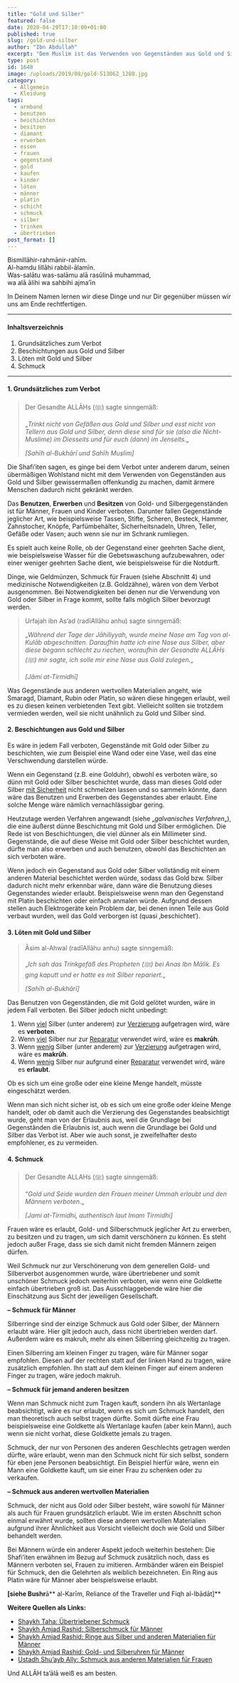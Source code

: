 ```yaml
---
title: "Gold und Silber"
featured: false
date: 2020-04-29T17:10:00+01:00
published: true
slug: /gold-und-silber
author: "Ibn Abdullah"
excerpt: "Dem Muslim ist das Verwenden von Gegenständen aus Gold und Silber grundsätzlich untersagt. In diesem Beitrag wird dieses Thema näher behandelt."
type: post
id: 1648
image: /uploads/2019/08/gold-513062_1280.jpg
category:
  - Allgemein
  - Kleidung
tags:
  - armband
  - benutzen
  - beschichten
  - besitzen
  - diamant
  - erwerben
  - essen
  - frauen
  - gegenstand
  - gold
  - kaufen
  - kinder
  - löten
  - männer
  - platin
  - schicht
  - schmuck
  - silber
  - trinken
  - übertrieben
post_format: []
---
```


Bismillāhir-rahmānir-rahīm.  
Al-hamdu lillāhi rabbil-ālamīn.  
Was-salātu was-salāmu alā rasūlinā muhammad,  
wa alā ālihi wa sahbihi ajma’īn

In Deinem Namen lernen wir diese Dinge und nur Dir gegenüber müssen wir uns am Ende rechtfertigen.

---

#### Inhaltsverzeichnis

1. Grundsätzliches zum Verbot
2. Beschichtungen aus Gold und Silber
3. Löten mit Gold und Silber
4. Schmuck

---

#### 1. Grundsätzliches zum Verbot

> Der Gesandte ALLĀHs (ﷺ) sagte sinngemäß:
>
> „_Trinkt nicht von Gefäßen aus Gold und Silber und esst nicht von Tellern aus Gold und Silber, denn diese sind für sie (also die Nicht-Muslime) im Diesseits und für euch (dann) im Jenseits._„
>
> <cite>\[Sahīh al-Bukhārī und Sahīh Muslim\]</cite>

Die Shafi’iten sagen, es ginge bei dem Verbot unter anderem darum, seinen übermäßigen Wohlstand nicht mit dem Verwenden von Gegenständen aus Gold und Silber gewissermaßen offenkundig zu machen, damit ärmere Menschen dadurch nicht gekränkt werden.

Das **Benutzen**, **Erwerben** und **Besitzen** von Gold- und Silbergegenständen ist für Männer, Frauen und Kinder verboten. Darunter fallen Gegenstände jeglicher Art, wie beispielsweise Tassen, Stifte, Scheren, Besteck, Hammer, Zahnstocher, Knöpfe, Parfümbehälter, Sicherheitsnadeln, Uhren, Teller, Gefäße oder Vasen; auch wenn sie nur im Schrank rumliegen.

Es spielt auch keine Rolle, ob der Gegenstand einer geehrten Sache dient, wie beispielsweise Wasser für die Gebetswaschung aufzubewahren, oder einer weniger geehrten Sache dient, wie beispielsweise für die Notdurft.

Dinge, wie Geldmünzen, Schmuck für Frauen (siehe Abschnitt 4) und medizinische Notwendigkeiten (z.B. Goldzähne), wären von dem Verbot ausgenommen. Bei Notwendigkeiten bei denen nur die Verwendung von Gold oder Silber in Frage kommt, sollte falls möglich Silber bevorzugt werden.

> Urfajah ibn As’ad (radīAllāhu anhu) sagte sinngemäß:
>
> „_Während der Tage der Jāhiliyyah, wurde_ _meine Nase am Tag von al-Kulāb abgeschnitten. Daraufhin hatte ich eine Nase aus Silber, aber diese begann schlecht zu riechen, woraufhin der Gesandte ALLĀHs (ﷺ) mir sagte, ich solle mir eine Nase aus Gold zulegen._„
>
> <cite>\[Jāmi at-Tirmidhī\]</cite>

Was Gegenstände aus anderen wertvollen Materialien angeht, wie Smaragd, Diamant, Rubin oder Platin, so wären diese hingegen erlaubt, weil es zu diesen keinen verbietenden Text gibt. Vielleicht sollten sie trotzdem vermieden werden, weil sie nicht unähnlich zu Gold und Silber sind.

#### 2. Beschichtungen aus Gold und Silber

Es wäre in jedem Fall verboten, Gegenstände mit Gold oder Silber zu beschichten, wie zum Beispiel eine Wand oder eine Vase, weil das eine Verschwendung darstellen würde.

Wenn ein Gegenstand (z.B. eine Golduhr), obwohl es verboten wäre, so dünn mit Gold oder Silber beschichtet wurde, dass man dieses Gold oder Silber <span style="text-decoration:underline;">mit Sicherheit</span> nicht schmelzen lassen und so sammeln könnte, dann wäre das Benutzen und Erwerben des Gegenstandes aber erlaubt. Eine solche Menge wäre nämlich vernachlässigbar gering.

Heutzutage werden Verfahren angewandt (siehe „_galvanisches Verfahren_„), die eine äußerst dünne Beschichtung mit Gold und Silber ermöglichen. Die Rede ist von Beschichtungen, die viel dünner als ein Millimeter sind. Gegenstände, die auf diese Weise mit Gold oder Silber beschichtet wurden, dürfte man also erwerben und auch benutzen, obwohl das Beschichten an sich verboten wäre.

Wenn jedoch ein Gegenstand aus Gold oder Silber vollständig mit einem anderen Material beschichtet werden würde, sodass das Gold bzw. Silber dadurch nicht mehr erkennbar wäre, dann wäre die Benutzung dieses Gegenstandes wieder erlaubt. Beispielsweise wenn man den Gegenstand mit Platin beschichten oder einfach anmalen würde. Aufgrund dessen stellen auch Elektrogeräte kein Problem dar, bei denen innen Teile aus Gold verbaut wurden, weil das Gold verborgen ist (quasi ‚beschichtet‘).

#### 3. Löten mit Gold und Silber

> Āsim al-Ahwal (radīAllāhu anhu) sagte sinngemäß:
>
> „_Ich sah das Trinkgefäß des Propheten (ﷺ) bei Anas Ibn Mālik. Es ging kaputt und er hatte es mit Silber repariert._„
>
> <cite>\[Sahīh al-Bukhārī\]</cite>

Das Benutzen von Gegenständen, die mit Gold gelötet wurden, wäre in jedem Fall verboten. Bei Silber jedoch nicht unbedingt:

1. Wenn <span style="text-decoration:underline;">viel</span> Silber (unter anderem) zur <span style="text-decoration:underline;">Verzierung</span> aufgetragen wird, wäre es **verboten**.
2. Wenn <span style="text-decoration:underline;">viel</span> Silber nur zur <span style="text-decoration:underline;">Reparatur</span> verwendet wird, wäre es **makrūh**.
3. Wenn <span style="text-decoration:underline;">wenig</span> Silber (unter anderem) zur <span style="text-decoration:underline;">Verzierung</span> aufgetragen wird, wäre es **makrūh**.
4. Wenn <span style="text-decoration:underline;">wenig</span> Silber nur aufgrund einer <span style="text-decoration:underline;">Reparatur</span> verwendet wird, wäre es **erlaubt**.

Ob es sich um eine große oder eine kleine Menge handelt, müsste eingeschätzt werden.

Wenn man sich nicht sicher ist, ob es sich um eine große oder kleine Menge handelt, oder ob damit auch die Verzierung des Gegenstandes beabsichtigt wurde, geht man von der Erlaubnis aus, weil die Grundlage bei Gegenständen die Erlaubnis ist, auch wenn die Grundlage bei Gold und Silber das Verbot ist. Aber wie auch sonst, je zweifelhafter desto empfohlener, es zu vermeiden.

#### 4. Schmuck

> Der Gesandte ALLAHs (ﷺ) sagte sinngemäß:
>
> “_Gold und Seide wurden den Frauen meiner Ummah erlaubt und den Männern verboten._„
>
> <cite>\[Jami at-Tirmidhi, authentisch laut Imam Tirmidhi\]</cite>

Frauen wäre es erlaubt, Gold- und Silberschmuck jeglicher Art zu erwerben, zu besitzen und zu tragen, um sich damit verschönern zu können. Es steht jedoch außer Frage, dass sie sich damit nicht fremden Männern zeigen dürfen.

Weil Schmuck nur zur Verschönerung von dem generellen Gold- und Silberverbot ausgenommen wurde, wäre übertriebener und somit unschöner Schmuck jedoch weiterhin verboten, wie wenn eine Goldkette einfach übertrieben groß ist. Das Ausschlaggebende wäre hier die Einschätzung aus Sicht der jeweiligen Gesellschaft.

**– Schmuck für Männer**

Silberringe sind der einzige Schmuck aus Gold oder Silber, der Männern erlaubt wäre. Hier gilt jedoch auch, dass nicht übertrieben werden darf. Außerdem wäre es makruh, mehr als einen Silberring gleichzeitig zu tragen.

Einen Silberring am kleinen Finger zu tragen, wäre für Männer sogar empfohlen. Diesen auf der rechten statt auf der linken Hand zu tragen, wäre zusätzlich empfohlen. Ihn statt auf dem kleinen Finger auf einem anderen Finger zu tragen, wäre jedoch makruh.

**– Schmuck für jemand anderen besitzen**

Wenn man Schmuck nicht zum Tragen kauft, sondern ihn als Wertanlage beabsichtigt, wäre es nur erlaubt, wenn es sich um Schmuck handelt, den man theoretisch auch selbst tragen dürfte. Somit dürfte eine Frau beispielsweise eine Goldkette als Wertanlage kaufen (aber kein Mann), auch wenn sie nicht vorhat, diese Goldkette jemals zu tragen.

Schmuck, der nur von Personen des anderen Geschlechts getragen werden dürfte, wäre erlaubt, wenn man den Schmuck nicht für sich selbst, sondern für eben jene Personen beabsichtigt. Ein Beispiel hierfür wäre, wenn ein Mann eine Goldkette kauft, um sie einer Frau zu schenken oder zu verkaufen.

**– Schmuck aus anderen wertvollen Materialien**

Schmuck, der nicht aus Gold oder Silber besteht, wäre sowohl für Männer als auch für Frauen grundsätzlich erlaubt. Wie im ersten Abschnitt schon einmal erwähnt wurde, sollten diese anderen wertvollen Materialien aufgrund ihrer Ähnlichkeit aus Vorsicht vielleicht doch wie Gold und Silber behandelt werden.

Bei Männern würde ein anderer Aspekt jedoch weiterhin bestehen: Die Shafi’iten erwähnen im Bezug auf Schmuck zusätzlich noch, dass es Männern verboten sei, Frauen zu imitieren. Armbänder wären ein Beispiel für Schmuck, den die Gelehrten als weiblich bezeichneten. Ein Ring aus Platin wäre für Männer aber beispielsweise erlaubt.

**\[siehe Bushr**ā** al-Karīm, Reliance of the Traveller und Fiqh al-Ibādāt\]**

**Weitere Quellen als Links:**

- [Shaykh Taha: Übertriebener Schmuck](https://islamqa.org/shafii/shafiifiqh/30157)
- [Shaykh Amjad Rashid: Silberschmuck für Männer](https://islamqa.org/shafii/qibla-shafii/33805)
- [Shaykh Amjad Rashid: Ringe aus Silber und anderen Materialien für Männer](https://islamqa.org/shafii/qibla-shafii/33614)
- [Shaykh Amjad Rashid: Gold- und Silberuhren für Männer](https://islamqa.org/shafii/qibla-shafii/33247)
- [Ustadh Shu’ayb Ally: Schmuck aus anderen Materialien für Frauen](https://seekersguidance.org/answers/shafii-fiqh/are-jewellery-made-of-other-than-gold-or-silver-permissible-for-females-shafii-school/)

Und ALLĀH ta’ālā weiß es am besten.
